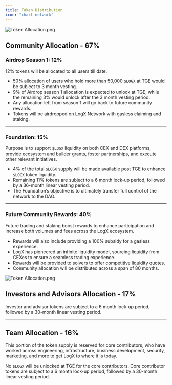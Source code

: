 ```yaml
---
title: Token Distribution
icon: "chart-network"
---
```


![Token Allocation.png](<https://logx-docs-public.s3.amazonaws.com/doc-images/distribution-allocation.jpeg>)

## Community Allocation - 67%

### Airdrop Season 1: 12%
12% tokens will be allocated to all users till date.

- 50% allocation of users who hold more than 50,000 `$LOGX` at TGE would be subject to 3 month vesting.
- 9% of Airdrop season 1 allocation is expected to unlock at TGE, while the remaining 3% would unlock after the 3 month vesting period.
- Any allocation left from season 1 will go back to future community rewards.
- Tokens will be airdropped on LogX Network with gasless claiming and staking.

---

### Foundation: 15%
Purpose is to support `$LOGX` liquidity on both CEX and DEX platforms, provide ecosystem and builder grants, foster partnerships, and execute other relevant initiatives.

- 4% of the total `$LOGX` supply will be made available post TGE to enhance `$LOGX` token liquidity.
- Remaining 11% tokens are subject to a 6 month lock-up period, followed by a 36-month linear vesting period.
- The Foundation’s objective is to ultimately transfer full control of the network to the DAO.

---

### Future Community Rewards: 40%
Future trading and staking boost rewards to enhance participation and increase both volumes and fees across the LogX ecosystem.

- Rewards will also include providing a 100% subsidy for a gasless experience.
- LogX has pioneered an infinite liquidity model, sourcing liquidity from CEXes to ensure a seamless trading experience.
- Rewards will be provided to solvers to offer competitive liquidity quotes.
- Community allocation will be distributed across a span of 80 months.

![Token Allocation.png](<https://logx-docs-public.s3.amazonaws.com/doc-images/emission.jpeg>)

## Investors and Advisors Allocation - 17%
Investor and advisor tokens are subject to a 6 month lock-up period, followed by a 30-month linear vesting period.

---

## Team Allocation - 16%
This portion of the token supply is reserved for core contributors, who have worked across engineering, infrastructure, business development, security, marketing, and more to get LogX to where it is today.

No `$LOGX` will be unlocked at TGE for the core contributors. Core contributor tokens are subject to a 6 month lock-up period, followed by a 30-month linear vesting period.


